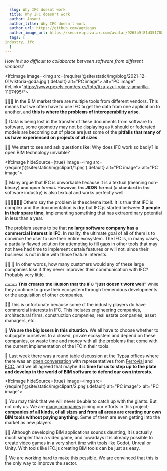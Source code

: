 ```yaml
---
  slug: Why IFC doesnt work
  title: Why IFC doesn't work
  author: Ansoni
  author_title: Why IFC doesn't work
  author_url: https://github.com/agviegas
  author_image_url: https://secure.gravatar.com/avatar/9263b9f81d351788e46bc64000c03cb6
  tags: [
industry, ifc
  ]
---
```


_How is it so difficult to collaborate between software from different vendors?_

<!--truncate-->


<IfcImage image=<img src={require('@site/static/img/blog/2021-12-01/viktoria-goda.jpg').default} alt="PC image"></img>
   alt="PC image" ifcLink="https://www.pexels.com/es-es/foto/tiza-azul-roja-y-amarilla-1107495/"></IfcImage>

  🤜💥🤛
In the BIM market there are multiple tools from different vendors. This means that we often have to use IFC to get the data from one application to another, and **this is where the problems of interoperability arise**.

  🤒
Data is being lost in the transfer of these documents from software to software, some geometry may not be displaying as it should or federated models are becoming out of place are just some of the **pitfalls that many of us have experienced on projects of all sizes**.

  <IfcCard>
🤷‍♂️
We start to see and ask questions like:
Why does IFC work so badly?
Is open BIM technology unviable?
</IfcCard>

<IfcImage hideSource={true} image=<img src={require('@site/static/img/clipart/1.png').default} alt="PC image"></img>
           alt="PC image"></IfcImage>

📃
Many argue that IFC is unworkable because it is a textual (meaning non-binary) and open format. However, the **JSON** format (a standard in the software industry) is also textual and works perfectly well.

👨‍💻👨‍💻👨‍💻
Others say the problem is the schema itself. It is true that IFC is complex and the documentation is dry, but IFC.js started between **3 people in their spare time**,  implementing something that has extraordinary potential in less than a year.

The problem seems to be that **no large software company has a commercial interest in IFC**. In reality, the ultimate goal of all of them is to convince the user to use their entire ecosystem. The IFC is, in many cases, a partially flawed solution for attempting to fill gaps in other tools that may not have had time to implement certain features or will not, since their business is not in line with those feature interests.

 <IfcCard>
👨‍💼 💼 In other words, how many customers would any of these large companies lose if they never improved their communication with IFC? Probably very little.
</IfcCard>

💵💵💵 **This creates the illusion that the IFC "just doesn't work well"** while they continue to grow their ecosystem through tremendous developments or the acquisition of other companies.

🙍‍♂️This is unfortunate because some of the industry players do have commercial interests in IFC. This includes engineering companies, architectural firms, construction companies, real estate companies, asset managers, etc.

💸 **We are the big losers in this situation.** We all have to choose whether to subjugate ourselves to a closed, private ecosystem and depend on these companies, or waste time and money with all the problems that come with the current implementation of the IFC in their tools.

🤝 Last week there was a round table discussion at the [Typsa](https://www.typsa.com/en/) offices where there was an [open conversation](https://teys.es/01-hackaton-typsa-ue4-actividades/) with representatives from [Ferrovial](https://www.ferrovial.com/) and [FCC](https://www.fcc.es/), and we all agreed that maybe **it is time for us to step up to the plate and develop in the world of BIM software to defend our own interests**.

<IfcImage hideSource={true} image=<img src={require('@site/static/img/clipart/2.png').default} alt="PC image"></img>
           alt="PC image"></IfcImage>

💪 You may think that we will never be able to catch up with the giants. But not only us. We are [many companies](https://ifcjs.github.io/info/docs/Contribute) joining our efforts in this project; **companies of all kinds, of all sizes and from all areas are creating our own BIM tools without paying anything**. Some of them are even getting into the market as new players.

👩‍💻 Although developing BIM applications sounds daunting, it is actually much simpler than a video game, and nowadays it is already possible to create video games in a very short time with tools like Godot, Unreal or Unity. With tools like IFC.js creating BIM tools can be just as easy.

 <IfcCard>
💛 We are working hard to make this possible. We are convinced that this is the only way to improve the sector.
</IfcCard>
